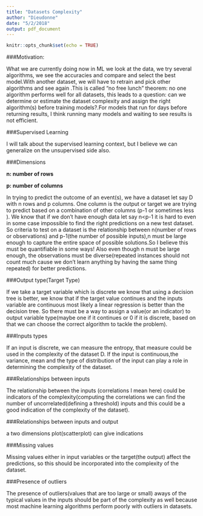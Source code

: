 ```yaml
---
title: "Datasets Complexity"
author: "Dieudonne"
date: "5/2/2018"
output: pdf_document
---
```


```r
knitr::opts_chunk$set(echo = TRUE)
```

###Motivation:

What we are currently doing now in ML we look at the data, we try several algorithms, we see the accuracies and compare and select the best model.With another dataset, we will have to retrain and pick other algorithms and see again .This is called "no free lunch" theorem: no one algorithm performs well for all datasets, this leads to a question: can we determine or estimate the dataset complexity and assign the right algorithm(s)  before training models?.For models that run for days before returning results, I think running many models and waiting to see results is not efficient.

###Supervised Learning

I will talk about the supervised learning context, but I believe we can generalize on the unsupervised side also.

###Dimensions

**n: number of rows**

**p: number of columns**

In trying to predict the outcome of an event(s), we have a dataset let say  D with n rows and p columns. One column is the output or target we are trying to predict based on a combination of other columns (p-1 or sometimes less ).
We know that if we don't have enough data let say n<p-1 it is hard to even in some case impossible to find the right predictions on a new test dataset.
So criteria to test on a dataset is the relationship between n(number of rows or observations) and p-1(the number of possible inputs),n must be large enough to capture the entire space of possible solutions.So I believe this must be quantifiable in some ways! Also even though n must be large enough, the observations must be diverse(repeated instances should not count much cause we don't learn anything by having the same thing repeated) for better predictions.

###Output type(Target Type)

If we take a target variable which is discrete we know that using a decision tree is better, we know that if the target value continues and the inputs variable are continuous most likely a linear regression is better than the decision tree. So there must be a way to assign a value(or an indicator) to output variable type(maybe one if it continues or 0 if it is discrete, based on that we can choose the correct algorithm to tackle the problem).

###Inputs types

If an input is discrete, we can measure the entropy, that measure could be used in the complexity of the dataset D.
If the input is continuous,the variance, mean and the type of distribution of the input can play a role in determining the complexity of the dataset.

###Relationships between inputs

The relationship between the inputs (correlations I mean here) could be indicators of the complexity(computing the correlations we can find the number of uncorrelated(defining a threshold) inputs and this could be a good indication of the complexity of the dataset).

###Relationships between inputs and output

a two dimensions plot(scatterplot) can give indications

###Missing values

Missing values either in input variables or the target(the output) affect the predictions, so this should be incorporated into the complexity of the dataset.

###Presence of outliers

The presence of outliers(values that are too large or small) aways of the typical values in the inputs should be part of the complexity as well because most machine learning algorithms perform poorly with outliers in datasets.


